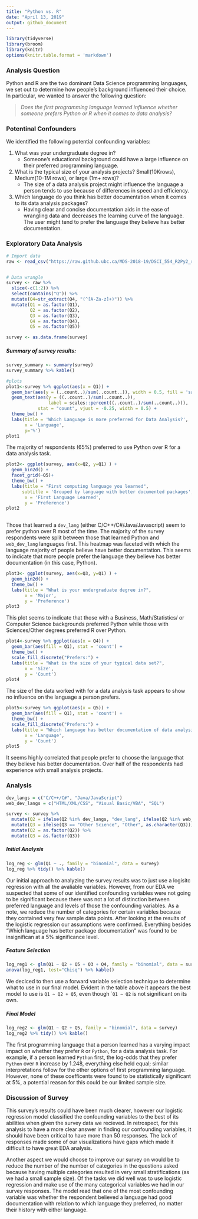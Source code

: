 ```yaml
---
title: "Python vs. R"
date: "April 13, 2019"
output: github_document
---  
```


```r
library(tidyverse)
library(broom)
library(knitr)
options(knitr.table.format = 'markdown')

```

### Analysis Question  

Python and R are the two dominant Data Science programming languages, we set out to determine how people's background influenced their choice. In particular, we wanted to answer the following question:  

> _Does the first programming language learned influence whether someone prefers Python or R when it comes to data analysis?_  

### Potentinal Confounders  

We identified the following potential confounding variables:  

1. What was your undergraduate degree in?  
    - Someone's educational background could have a large influence on their preferred programming language. 
2. What is the typical size of your analysis projects? Small(10Krows), Medium(10-1M rows), or large (1m+ rows)?  
    - The size of a data analysis project might influence the language a person tends to use because of differences in speed and efficiency.
3. Which language do you think has better documentation when it comes to its data analysis packages?  
    - Having clear and concise documentation aids in the ease of wrangling data and decreases the learning curve of the language. The user might tend to prefer the language they believe has better documentation.  
    
### Exploratory Data Analysis  

```r
# Import data
raw <- read_csv("https://raw.github.ubc.ca/MDS-2018-19/DSCI_554_R2Py2_results/master/DSCI_554_R2Py2.csv?token=AAAGaBhZe0kKbU2TUsf0Zd5rY6KxyKDuks5cuz3vwA%3D%3D")


# Data wrangle 
survey <- raw %>% 
  slice(-c(1:2)) %>% 
  select(contains("Q")) %>% 
  mutate(Q4=str_extract(Q4, "(^[A-Za-z]+)")) %>% 
  mutate(Q1 = as.factor(Q1),
         Q2 = as.factor(Q2),
         Q3 = as.factor(Q3),
         Q4 = as.factor(Q4),
         Q5 = as.factor(Q5))

survey <- as.data.frame(survey)
```  

##### Summary of survey results:  

```r
survey_summary <- summary(survey)
survey_summary %>% kable()
```  


```r
#plots
plot1<-survey %>% ggplot(aes(x = Q1)) +
  geom_bar(aes(y = (..count..)/sum(..count..)), width = 0.5, fill = 'salmon') +
  geom_text(aes(y = ((..count..)/sum(..count..)),
                label = scales::percent((..count..)/sum(..count..))),
            stat = "count", vjust = -0.25, width = 0.5) +
  theme_bw() +
  labs(title = 'Which Language is more preferred for Data Analysis?',
       x = 'Language',
       y='%') 
plot1
```  

The majority of respondents (65%) preferred to use Python over R for a data analysis task. 

```r
plot2<- ggplot(survey, aes(x=Q2, y=Q1) ) +
  geom_bin2d() +
  facet_grid(~Q5)+
  theme_bw() +
  labs(title = "First computing language you learned", 
      subtitle = 'Grouped by language with better documented packages',
       x = 'First Language Learned',
       y = 'Preference')
plot2
	
```

Those that learned a `dev_lang` (either C/C++/C#/Java/Javascript) seem to prefer python over R most of the time. The majority of the survey respondents were split between those that learned Python and `web_dev_lang` languages first. This heatmap was faceted with which the language majority of people believe have better documentation. This seems to indicate that more people prefer the language they believe has better documentation (in this case, Python).

```r
plot3<- ggplot(survey, aes(x=Q3, y=Q1) ) +
  geom_bin2d() +
  theme_bw() +
  labs(title = "What is your undergraduate degree in?",
       x = 'Major',
       y = 'Preference')
plot3

```  

This plot seems to indicate that those with a Business, Math/Statistics/ or Computer Science backgrounds preferred Python while those with Sciences/Other degrees preferred R over Python.

```r
plot4<-survey %>% ggplot(aes(x = Q4)) +
  geom_bar(aes(fill = Q1), stat = 'count') +
  theme_bw() +
  scale_fill_discrete("Prefers:") +
  labs(title = "What is the size of your typical data set?",
       x = 'Size',
       y = 'Count')
plot4
```  

The size of the data worked with for a data analysis task appears to show no influence on the language a person prefers.

```r
plot5<-survey %>% ggplot(aes(x = Q5)) +
  geom_bar(aes(fill = Q1), stat = 'count') +
  theme_bw() +
  scale_fill_discrete("Prefers:") +
  labs(title = "Which language has better documentation of data analysis packages?",
       x = 'Language',
       y = 'Count')
plot5
```

It seems highly correlated that people prefer to choose the language that they believe has better documentation. Over half of the respondents had experience with small analysis projects.

### Analysis  

```r

dev_langs = c("C/C++/C#", "Java/JavaScript")
web_dev_langs = c("HTML/XML/CSS", "Visual Basic/VBA", "SQL")

survey <- survey %>% 
  mutate(Q2 = ifelse(Q2 %in% dev_langs, "dev_lang", ifelse(Q2 %in% web_dev_langs, "web_dev_lang", as.character(Q2)))) %>% 
  mutate(Q3 = ifelse(Q3 == "Other Science", "Other", as.character(Q3))) %>% 
  mutate(Q2 = as.factor(Q2)) %>% 
  mutate(Q3 = as.factor(Q3))

```  

##### Initial Analysis

```r

log_reg <- glm(Q1 ~ ., family = "binomial", data = survey)
log_reg %>% tidy() %>% kable()

```

Our initial approach to analyzing the survey results was to just use a logisitc regression with all the avaliable variables. However, from our EDA we suspected that some of our identified confounding variables were not going to be significant because there was not a lot of distinction between preferred language and levels of those the confounding variables. As a note, we reduce the number of categories for certain variables because they contained very few sample data points. After looking at the results of the logistic regression our assumptions were confirmed. Everything besides "Which language has better package documentation" was found to be insignifican at a 5% significance level.  

##### Feature Selection  

```r

log_reg1 <- glm(Q1 ~ Q2 + Q5 + Q3 + Q4, family = "binomial", data = survey)
anova(log_reg1, test="Chisq") %>% kable()

```  

We deciced to then use a forward variable selection technique to determine what to use in our final model. Evident in the table above it appears the best model to use is `Q1 ~ Q2 + Q5`, even though ``Q1 ~ Q2` is not significant on its own.  

##### Final Model  

```r

log_reg2 <- glm(Q1 ~ Q2 + Q5, family = "binomial", data = survey)
log_reg2 %>% tidy() %>% kable()

```  

The first programming language that a person learned has a varying impact impact on whether they prefer `R` or `Python`, for a data analysis task. For example, if a person learned `Python` first, the log-odds that they prefer `Python` over `R` increase by 1.248, everything else held equal; similar interpretations follow for the other options of first programming language. However, none of these coefficents were found to be statistically significant at 5%, a potential reason for this could be our limited sample size.

### Discussion of Survey  

This survey's results could have been much clearer, however our logistic regression model classified the confounding variables to the best of its abilities when given the survey data we recieved. In retrospect, for this analysis to have a more clear answer in finding our confounding variables, it should have been critical to have more than 50 responses. The lack of responses made some of our visualizations have gaps which made it difficult to have great EDA analysis. 

Another aspect we would choose to improve our survey on would be to reduce the number of the number of categories in the questions asked because having multiple categories resulted in very small stratifications (as we had a small sample size). Of the tasks we did well was to use logistic regression and make use of the many categorical variables we had in our survey responses. The model read that one of the most confounding variable was whether the respondent believed a language had good documentation with relation to which language they preferred, no matter their history with either language. 
